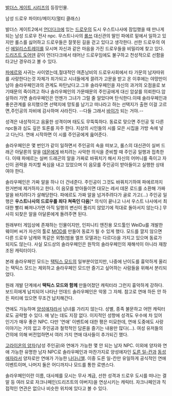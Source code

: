 [[발더스 게이트 시리즈]]의 등장인물.

남성 드로우 파이터/메이지(멀티 클래스)

발더스 게이트2에서 [[언더다크]]에 있는 [[드로우]]의 도시 우스트나사에 잠입했을 때 만나게 되는 남성 드로우 전사 npc. 우스트나사의 [[롤쓰]] 대신관의 딸인 파에르 밑에서 일하고 있지만 롤스를 싫어하고 드로우들은 잘못된 길을 걷고 있다고 생각한다. 선한 드로우의 여신 [[에일리스트레이]]를 모시며 자신과 같은 마음을 가진 드로우들을 비밀리에 찾고 있다. [[드리즈트 도어덴]] 같이 언더다크에서 태어난 드로우임에도 불구하고 천성적으로 선함을 타고난 경우라고 볼 수 있다.

[[파에르]]와 사귀는 사이였는데,절대적인 여존남비의 드로우사회에서 타 가문의 남자따위를 사랑한다는것 자체가 죄가되고 시녀들에게 끌려가 고문을 받고 온 이후에는 야망만이 남아 솔라우페인과의 관계도 파탄났다고.그후 솔라우페인을 자신의 과거의 오점을로 보기때문의 죽이려고 하나 솔라우페인의 가문때문의 주인공에게 대신 암살를 의뢰한다.암살하러 가면 솔라우페인은 언젠가 그녀가 그럴 줄 알았다며 탄식한다.이때 솔라우페인과 좋은관계를 유지했으면 선택지에 망토를 남기고 떠나라고 하는 선택지가 출현 이걸 고르면,주인공의 자비에 감사하며 사라진다. --다들 그래서 [[바이]]가 되는 거야.--

성격은 내성적이고 음울한 성격이며 태도도 무뚝뚝하다. 동료로 맞으면 주인공 및 다른 npc들과 심도 깊은 토론를 자주 한다. 지상의 시인들의 시를 모은 시집을 가방 속에 넣고 다닌다. 연애 시작하면 이 시를 주인공에게 읊어준다.

솔라우페인은 몇 번인가 같이 일하면서 주인공의 속을 떠보고, 롤스의 대신관이 실버 드래곤 아달론의 알을 [[데몬]]에게 바치려는 사악한 의식을 준비할 때 주인공 일행과 접촉한다. 이때 파에르는 실버 드래곤의 알을 가짜로 바꿔치기 해서 자신의 어머니를 죽이고 자신이 권력을 차지할 욕심을 내고 있었으며 이 음모를 주인공이 받아들이고 실행한 상태여야 한다.

솔라우페인은 가짜 알을 하나 더 건네준다. 주인공이 그것도 바꿔치기하여 파에르까지 한거번에 제거하자고 한다. 이 음모를 받아들이면 대모는 레서 데몬 로드를 소환해 가짜 알을 바치려다가 살해당한다. 파에르도 가짜 알을 넘겨주려다가 골로 가고(…) 주인공 일행은 '''우스트나사의 드로우를 죄다 쳐죽인 다음'''[* 의식이 끝나고 나서 우스트 나사에서 최대한 빨리 빠져나가면 아직 일행의 변신이 풀리지 않았기에 적대로 돌아서지 않는다.] 무사히 되찾은 알을 아달론에게 돌려주면 된다.

원래부터 게임상에 존재하는 인물이지만, 인피니티 엔진용 모드툴인 WeiDu를 개발한 웨이버 씨가 자신의 툴로 [[MOD]]를 만들어 동료가 될 수 있게 했다. 모드를 깔지 않으면 다른 드로우 남캐와 똑같은 외형(범용 엘프 모델과는 다르다)을 가지고 있으며 동료가 되지도 않는다. 사실 모드상의 솔라우페인은 원작의 솔라우페인의 재해석이 아니라 재창조된 캐릭터이다.

본래 솔라우페인 모드는 [[택틱스 모드]]의 일부분이었지만, 나중에 난이도를 흉악하게 올리는 택틱스 모드는 제외하고 솔라우페인 모드만 즐기고 싶어하는 사람들을 위해서 분리되었다.

원래 개발 단계에서 '''택틱스 모드와 함께''' 만들어졌던 캐릭터라 그런지 흉악하게 강하다. 보드히에게 납치되어 나타난 언데드 솔라우페인은 악몽 그 자체. 참고로 연애 하든 안 하든 파티에 있으면 무조건 납치해간다.

연애도 가능하며 [[양성애자]]라서 남녀를 가리지 않는다. 성별, 종족 불문하고 어떤 캐릭터로도 공략할 수 있다. 애 낳는 데도 지장 없다. 이지적인 성향에 성격도 우수에 차 있어 인기가 매우 좋은 NPC. 다만 '연애' 이벤트에 대한 평은 미묘한데, 연애 도중에도 사랑 이야기는 거의 없고 주인공과 철학적인 담론을 즐기는 내용만 많다(…). 여성 유저들의 건의에 의해 버전업하면서 여러 가지 연애 대사들이 추가되긴 했다.

[[고라이온의 양자]](남성 주인공)와 연애가 가능한 몇 안 되는 남자 NPC. 이외에 양자와 연애 가능한 유명한 남자 NPC로 솔라우페인과 마찬가지로 양성애자인 [[도른 일-칸]]과 [[동성애자]]라서 양자로만 연애가 가능한 [[나다니엘]]. 이중 도른 일-칸만 유일하게 공식적인 연애 이벤트이며, 나머지 둘은 어디까지나 모드를 통한 로맨스다.

솔라우페인이란 이름, 대사제를 모시는 무사 계급, 선한 성격과 드로우 도시를 떠나는 결말 등 여러 모로 자크나페인(드리즈트의 아버지)을 연상시키는 캐릭터. 자크나페인과 직접적인 연관은 없으나 비슷한 위치에 있다고 볼 수 있다.
